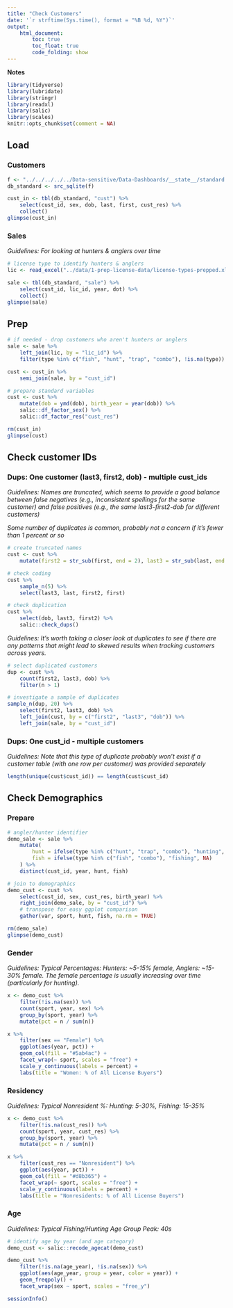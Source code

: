 ```yaml
---
title: "Check Customers"
date: '`r strftime(Sys.time(), format = "%B %d, %Y")`'
output: 
    html_document:
        toc: true
        toc_float: true
        code_folding: show
---
```


**Notes**


```r
library(tidyverse)
library(lubridate)
library(stringr)
library(readxl)
library(salic)
library(scales)
knitr::opts_chunk$set(comment = NA)
```


## Load

### Customers 

```r
f <- "../../../../../Data-sensitive/Data-Dashboards/__state__/standard.sqlite3"
db_standard <- src_sqlite(f)

cust_in <- tbl(db_standard, "cust") %>%
    select(cust_id, sex, dob, last, first, cust_res) %>%
    collect()
glimpse(cust_in)
```


### Sales

*Guidelines: For looking at hunters & anglers over time*

```r
# license type to identify hunters & anglers
lic <- read_excel("../data/1-prep-license-data/license-types-prepped.xlsx")

sale <- tbl(db_standard, "sale") %>%
    select(cust_id, lic_id, year, dot) %>%
    collect()
glimpse(sale)
```


## Prep

```r
# if needed - drop customers who aren't hunters or anglers
sale <- sale %>%
    left_join(lic, by = "lic_id") %>%
    filter(type %in% c("fish", "hunt", "trap", "combo"), !is.na(type))

cust <- cust_in %>%
    semi_join(sale, by = "cust_id")

# prepare standard variables
cust <- cust %>%
    mutate(dob = ymd(dob), birth_year = year(dob)) %>%
    salic::df_factor_sex() %>%
    salic::df_factor_res("cust_res")

rm(cust_in)
glimpse(cust)
```


## Check customer IDs

### Dups: One customer (last3, first2, dob) - multiple cust_ids

*Guidelines: Names are truncated, which seems to provide a good balance between false negatives (e.g., inconsistent spellings for the same customer) and false positives (e.g., the same last3-first2-dob for different customers)*

*Some number of duplicates is common, probably not a concern if it's fewer than 1 percent or so*

```r
# create truncated names
cust <- cust %>%
    mutate(first2 = str_sub(first, end = 2), last3 = str_sub(last, end = 3))

# check coding
cust %>%
    sample_n(5) %>%
    select(last3, last, first2, first)

# check duplication
cust %>%
    select(dob, last3, first2) %>%
    salic::check_dups()
```

*Guidelines: It's worth taking a closer look at duplicates to see if there are any patterns that might lead to skewed results when tracking customers across years.*

```r
# select duplicated customers
dup <- cust %>%
    count(first2, last3, dob) %>%
    filter(n > 1)

# investigate a sample of duplicates
sample_n(dup, 20) %>%
    select(first2, last3, dob) %>%
    left_join(cust, by = c("first2", "last3", "dob")) %>%
    left_join(sale, by = "cust_id")
```


### Dups: One cust_id - multiple customers

*Guidelines: Note that this type of duplicate probably won't exist if a customer table (with one row per customer) was provided separately*

```r
length(unique(cust$cust_id)) == length(cust$cust_id)
```


## Check Demographics

### Prepare 

```r
# angler/hunter identifier
demo_sale <- sale %>%
    mutate(
        hunt = ifelse(type %in% c("hunt", "trap", "combo"), "hunting", NA),
        fish = ifelse(type %in% c("fish", "combo"), "fishing", NA)
    ) %>%
    distinct(cust_id, year, hunt, fish)

# join to demographics
demo_cust <- cust %>%
    select(cust_id, sex, cust_res, birth_year) %>%
    right_join(demo_sale, by = "cust_id") %>%
    # transpose for easy ggplot comparison
    gather(var, sport, hunt, fish, na.rm = TRUE)

rm(demo_sale)
glimpse(demo_cust)
```


### Gender

*Guidelines: Typical Percentages: Hunters: ~5-15% female, Anglers: ~15-30% female. The female percentage is usually increasing over time (particularly for hunting).*

```r
x <- demo_cust %>%
    filter(!is.na(sex)) %>%
    count(sport, year, sex) %>%
    group_by(sport, year) %>%
    mutate(pct = n / sum(n))

x %>%
    filter(sex == "Female") %>%
    ggplot(aes(year, pct)) +
    geom_col(fill = "#5ab4ac") +
    facet_wrap(~ sport, scales = "free") +
    scale_y_continuous(labels = percent) +
    labs(title = "Women: % of All License Buyers")
```


### Residency

*Guidelines: Typical Nonresident %: Hunting: 5-30%, Fishing: 15-35%*

```r
x <- demo_cust %>%
    filter(!is.na(cust_res)) %>%
    count(sport, year, cust_res) %>%
    group_by(sport, year) %>%
    mutate(pct = n / sum(n))

x %>%
    filter(cust_res == "Nonresident") %>%
    ggplot(aes(year, pct)) +
    geom_col(fill = "#d8b365") +
    facet_wrap(~ sport, scales = "free") +
    scale_y_continuous(labels = percent) +
    labs(title = "Nonresidents: % of All License Buyers")
```


### Age

*Guidelines: Typical Fishing/Hunting Age Group Peak: 40s*

```r
# identify age by year (and age category)
demo_cust <- salic::recode_agecat(demo_cust)

demo_cust %>%
    filter(!is.na(age_year), !is.na(sex)) %>%
    ggplot(aes(age_year, group = year, color = year)) +
    geom_freqpoly() +
    facet_wrap(sex ~ sport, scales = "free_y")
```


```r
sessionInfo()
```
